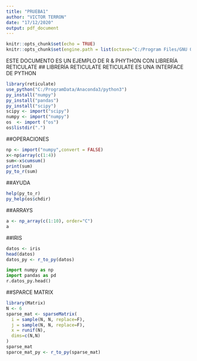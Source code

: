 ```yaml
---
title: "PRUEBA1"
author: "VICTOR TERRON"
date: "17/12/2020"
output: pdf_document
---
```


```r
knitr::opts_chunk$set(echo = TRUE)
knitr::opts_chunk$set(engine.path = list(octave="C:/Program Files/GNU Octave/Octave-6.1.0/mingw64/bin/octave-cli-6.1.0.exe") )
```

ESTE DOCUMENTO ES UN EJEMPLO DE R & PHYTHON CON LIBRERÍA RETICULATE
## LIBRERÍA RETICULATE
RETICULATE ES UNA INTERFACE DE PYTHON
```r
library(reticulate)
use_python("C:/ProgramData/Anaconda3/python3")
py_install("numpy")
py_install("pandas")
py_install("scipy")
scipy <- import("scipy")
numpy <- import("numpy")
os  <- import ("os")
os$listdir(".")
```
##OPERACIONES
```r
np <- import("numpy",convert = FALSE)
x<-np$array(c(1:4))
sum<-x$cumsum()
print(sum)
py_to_r(sum)
```
##AYUDA
```r
help(py_to_r)
py_help(os$chdir)
```
##ARRAYS
```r
a <- np_array(c(1:10), order="C")
a
```
##IRIS
```r
datos <- iris
head(datos)
datos_py <- r_to_py(datos)
```
```python
import numpy as np
import pandas as pd
r.datos_py.head()
```
##SPARCE MATRIX
```r
library(Matrix)
N <- 6
sparse_mat <- sparseMatrix(
  i = sample(N, N, replace=F),
  j = sample(N, N, replace=F),
  x = runif(N),
  dims=c(N,N)
)
sparse_mat
sparce_mat_py <- r_to_py(sparse_mat)
```



